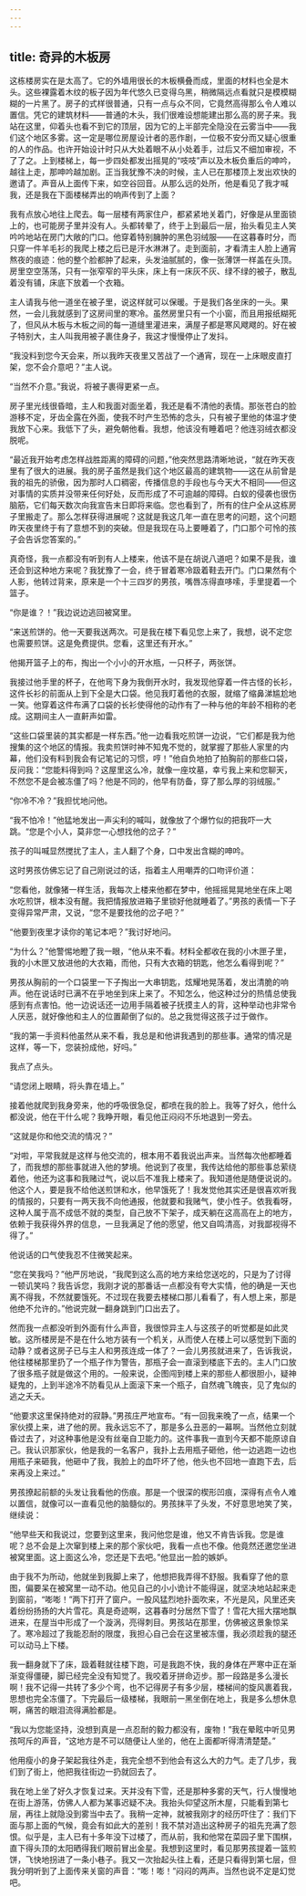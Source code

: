 ```yaml
---
---
---
```

title: 奇异的木板房
---




这栋楼房实在是太高了。它的外墙用很长的木板横叠而成，里面的材料也全是木头。这些裸露着木纹的板子因为年代悠久已变得乌黑，稍微隔远点看就只是模模糊糊的一片黑了。房子的式样很普通，只有一点与众不同，它竟然高得那么令人难以置信。凭它的建筑材料——普通的木头，我们很难设想能建出那么高的房子来。我站在这里，仰着头也看不到它的顶层，因为它的上半部完全隐没在云雾当中——我们这个地区多雾。这一定是哪位房屋设计者的恶作剧，一位极不安分而又疑心很重的人的作品。也许开始设计时只从大处着眼不从小处着手，过后又不细加审视，不了了之。上到楼梯上，每一步四处都发出摇晃的“吱吱”声以及木板负重后的呻吟，越往上走，那呻吟越加剧。正当我犹豫不决的时候，主人已在那楼顶上发出欢快的邀请了。声音从上面传下来，如空谷回音。从那么远的处所，他是看见了我才喊我，还是我在下面楼梯弄出的响声传到了上面？

我有点放心地往上爬去。每一层楼有两家住户，都紧紧地关着门，好像是从里面锁上的，也可能房子里并没有人。头都转晕了，终于上到最后一层，抬头看见主人笑吟吟地站在房门大敞的门口。他穿着特别臃肿的黑色羽绒服——在这暮春时分，而只穿一件羊毛衫的我爬上楼之后已是汗水淋淋了。走到面前，才看清主人脸上通宵熬夜的痕迹：他的整个脸都肿了起来，头发油腻腻的，像一张薄饼一样盖在头顶。房里空空荡荡，只有一张窄窄的平头床，床上有一床灰不灰、绿不绿的被子，散乱着没有铺，床底下放着一个衣箱。

主人请我与他一道坐在被子里，说这样就可以保暖。于是我们各坐床的一头。果然，一会儿我就感到了这房间里的寒冷。虽然房里只有一个小窗，而且用报纸糊死了，但风从木板与木板之间的每一道缝里灌进来，满屋子都是寒风飕飕的。好在被子特别大，主人叫我用被子裹住身子，我这才慢慢停止了发抖。

“我没料到您今天会来，所以我昨天夜里又苦战了一个通宵，现在一上床眼皮直打架，您不会介意吧？”主人说。

“当然不介意。”我说，将被子裹得更紧一点。

房子里光线很昏暗，主人和我面对面坐着，我还是看不清他的表情。那张苍白的脸游移不定，牙齿全露在外面，使我不时产生恐怖的念头，只有被子里他的体温才使我放下心来。我低下了头，避免朝他看。我想，他该没有睡着吧？他连羽绒衣都没脱呢。

“最近我开始考虑怎样战胜距离的障碍的问题，”他突然思路清晰地说，“就在昨天夜里有了很大的进展。我的房子虽然是我们这个地区最高的建筑物——这在从前曾是我的祖先的骄傲，因为那时人口稠密，传播信息的手段也与今天大不相同——但这对事情的实质并没带来任何好处，反而形成了不可逾越的障碍。白蚁的侵袭也很伤脑筋，它们每天数次向我宣告末日即将来临。您也看到了，所有的住户全从这栋房子里搬走了。那么怎样获得进展呢？这就是我这几年一直在思考的问题，这个问题昨天夜里终于有了意想不到的突破。但是我现在马上要睡着了，门口那个可怜的孩子会告诉您答案的。”

真奇怪，我一点都没有听到有人上楼来，他该不是在胡说八道吧？如果不是我，谁还会到这种地方来呢？我犹豫了一会，终于冒着寒冷趿着鞋去开门。门口果然有个人影，他转过背来，原来是一个十三四岁的男孩，嘴唇冻得直哆嗦，手里提着一个篮子。

“你是谁？！”我边说边逃回被窝里。

“来送煎饼的。他一天要我送两次。可是我在楼下看见您上来了，我想，说不定您也需要煎饼。这是免费提供。您看，这里还有开水。”

他揭开篮子上的布，掏出一个小小的开水瓶，一只杯子，两张饼。

我接过他手里的杯子，在他弯下身为我倒开水时，我发现他穿着一件古怪的长衫，这件长衫的前面从上到下全是大口袋。他见我盯着他的衣服，就缩了缩鼻涕尴尬地一笑。他穿着这件布满了口袋的长衫使得他的动作有了一种与他的年龄不相称的老成。这期间主人一直鼾声如雷。

“这些口袋里装的其实都是一样东西。”他一边看我吃煎饼一边说，“它们都是我为他搜集的这个地区的情报。我卖煎饼时神不知鬼不觉的，就掌握了那些人家里的内幕，他们没有料到我会有记笔记的习惯，哼！”他自负地拍了拍胸前的那些口袋，反问我：“您能料得到吗？这屋里这么冷，就像一座坟墓，幸亏我上来和您聊天，不然您不是会被冻僵了吗？他是不同的，他早有防备，穿了那么厚的羽绒服。”

“你冷不冷？”我担忧地问他。

“我不怕冷！”他猛地发出一声尖利的喊叫，就像放了个爆竹似的把我吓一大跳。“您是个小人，莫非您一心想找他的岔子？”

孩子的叫喊显然搅扰了主人，主人翻了个身，口中发出含糊的呻吟。

这时男孩仿佛忘记了自己刚说过的话，指着主人用嘲弄的口吻评价道：

“您看他，就像猪一样生活，我每次上楼来他都在梦中，他摇摇晃晃地坐在床上喝水吃煎饼，根本没有醒。我把情报放进箱子里锁好他就睡着了。”男孩的表情一下子变得异常严肃，又说，“您不是要找他的岔子吧？”

“他要到夜里才读你的笔记本吧？”我讨好地问。

“为什么？”他警惕地瞪了我一眼，“他从来不看。材料全都收在我的小木匣子里，我的小木匣又放进他的大衣箱，而他，只有大衣箱的钥匙，他怎么看得到呢？”

男孩从胸前的一个口袋里一下子掏出一大串钥匙，炫耀地晃荡着，发出清脆的响声。他在说话时已满不在乎地坐到床上来了。不知怎么，他这种过分的热情总使我感到有点害怕。他一边说话还一边用手隔着被子抚摸主人的背，这种举动也非常令人厌恶，就好像他和主人的位置颠倒了似的。总之我觉得这孩子过于做作。

“我的第一手资料他虽然从来不看，我总是和他讲我遇到的那些事。通常的情况是这样，等一下，您装扮成他，好吗。”

我点了点头。

“请您闭上眼睛，将头靠在墙上。”

接着他就爬到我身旁来，他的呼吸很急促，都喷在我的脸上。我等了好久，他什么都没说，他在干什么呢？我睁开眼，看见他正闷闷不乐地退到一旁去。

“这就是你和他交流的情况？”

“对啦，平常我就是这样与他交流的，根本用不着我说出声来。当然每次他都睡着了，而我想的那些事就进入他的梦境。他说到了夜里，我传达给他的那些事总萦绕着他，他还为这事和我赌过气，说以后不准我上楼来了。我知道他是随便说说的。他这个人，要是我不给他送煎饼和水，他早饿死了！我发觉他其实还是很喜欢听我的情报的，只要有一两天我不向他通报，他就要和我赌气，使小性子。依我看呀，这种人属于高不成低不就的类型，自己放不下架子，成天躺在这高高在上的地方，依赖于我获得外界的信息，一旦我满足了他的愿望，他又自鸣清高，对我鄙视得不得了。”

他说话的口气使我忍不住微笑起来。

“您在笑我吗？”他严厉地说，“我爬到这么高的地方来给您送吃的，只是为了讨得一顿讥笑吗？我告诉您，我刚才说的那番话一点都没有夸大实情，他的确是一天也离不得我，不然就要饿死。不过现在我要去楼梯口那儿看看了，有人想上来，那是他绝不允许的。”他说完就一翻身跳到门口出去了。

然而我一点都没听到外面有什么声音，我很惊异主人与这孩子的听觉都是如此灵敏。这所楼房是不是在什么地方装有一个机关，从而使人在楼上可以感觉到下面的动静？或者这房子已与主人和男孩连成一体了？一会儿男孩就进来了，告诉我说，他往楼梯那里扔了一个瓶子作为警告，那瓶子会一直滚到楼底下去的。主人门口放了很多瓶子就是做这个用的。一般来说，企图闯到楼上来的那些人都很胆小，疑神疑鬼的，上到半途冷不防看见从上面滚下来一个瓶子，自然魂飞魄丧，见了鬼似的逃之夭夭。

“他要求这里保持绝对的寂静。”男孩庄严地宣布。“有一回我来晚了一点，结果一个家伙摸上来，进了他的房。我永远忘不了，那是多么丑恶的一幕啊。当然他立刻就昏过去了，对这种事他是没有丝毫自卫能力的。这件事我一直到今天都不能原谅自己。我认识那家伙，他是我的一名客户，我扑上去用瓶子砸他，他一边逃跑一边也用瓶子来砸我，他砸中了我，我脸上的血吓坏了他，他头也不回地一直跑下去，后来再没上来过。”

男孩撩起前额的头发让我看他的伤痕。那是一个很深的楔形凹痕，深得有点令人难以置信，就像可以一直看见他的脑髓似的。男孩抹平了头发，不好意思地笑了笑，继续说：

“他早些天和我说过，您要到这里来，我问他您是谁，他又不肯告诉我。您是谁呢？总不会是上次窜到楼上来的那个家伙吧，我看一点也不像。他竟然还邀您坐进被窝里面。这上面这么冷，您还是下去吧。”他显出一脸的嫉妒。

由于我不为所动，他就坐到我脚上来了，他想把我弄得不舒服。我看穿了他的意图，偏要呆在被窝里一动不动。他见自己的小小诡计不能得逞，就坚决地站起来走到窗前，“嘭嘭！”两下打开了窗户。一股风猛烈地扑面吹来，不光是风，风里还夹着纷纷扬扬的大片雪花。真是奇迹啊，这暮春时分居然下雪了！雪花大摇大摆地飘进来，在屋当中形成了一个漩涡，亮得刺目。男孩站在那里，仿佛被这景象惊呆了。寒冷超过了我能忍耐的限度，我担心自己会在这里被冻僵，我必须趁我的腿还可以动马上下楼。

我一翻身就下了床，趿着鞋就往楼下跑，可是我跑不快，我的身体在严寒中正在渐渐变得僵硬，脚已经完全没有知觉了。我咬着牙拼命迈步。那一段路是多么漫长啊！我不记得一共转了多少个弯，也不记得房子有多少层，楼梯间的旋风裹着我，思想也完全冻僵了。下完最后一级楼梯，我眼前一黑坐倒在地上，我是多么想休息啊，痛苦的眼泪流得满脸都是。

“我以为您能坚持，没想到真是一点忍耐的毅力都没有，废物！”我在晕眩中听见男孩呵斥的声音，“这地方是不可以随便让人坐的，他在上面都听得清清楚楚。”

他用瘦小的身子架起我往外走，我完全想不到他会有这么大的力气。走了几步，我们到了街上，他把我往街边一扔就回去了。

我在地上坐了好久才恢复过来。天并没有下雪，还是那种多雾的天气，行人慢慢地在街上游荡，仿佛人人都为某事迟疑不决。我抬头仰望这所木屋，只能看到第七层，再往上就隐没到雾当中去了。我稍一定神，就被我刚才的经历吓住了：我们下面与那上面的气候，竟会有如此大的差别！我不禁对造出这种房子的祖先充满了怨恨。似乎是，主人已有十多年没下过楼了，而从前，我和他常在菜园子里下围棋，直下得头顶的太阳晒得我们眼前冒出金星。我想到这里时，看见那男孩提着一篮煎饼，飞快地拐进了一条小巷子。我又一次抬起头往上看，还是只看得到第七层，但我分明听到了上面传来关窗的声音：“嘭！嘭！”闷闷的两声。当然也说不定是幻觉吧。